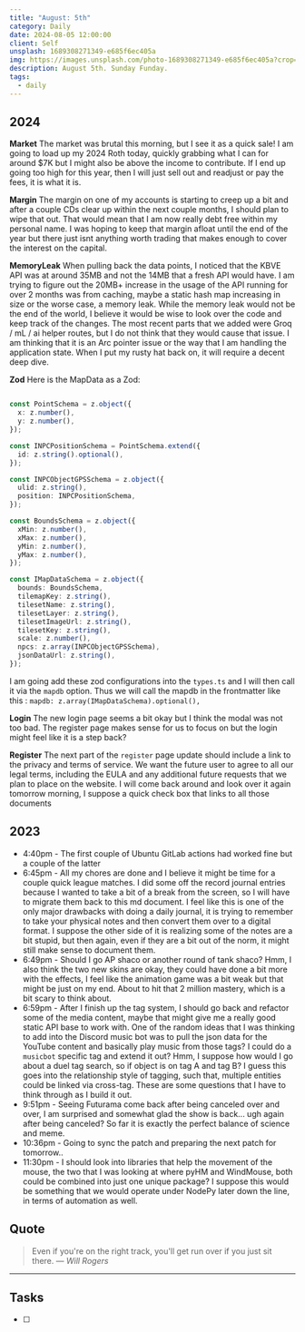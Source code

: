 ```yaml
---
title: "August: 5th"
category: Daily
date: 2024-08-05 12:00:00
client: Self
unsplash: 1689308271349-e685f6ec405a
img: https://images.unsplash.com/photo-1689308271349-e685f6ec405a?crop=entropy&cs=srgb&fm=jpg&ixid=MnwzNjM5Nzd8MHwxfHJhbmRvbXx8fHx8fHx8fDE2ODE3NDg2ODY&ixlib=rb-4.0.3&q=85
description: August 5th. Sunday Funday.
tags:
  - daily
---
```


## 2024

**Market**
The market was brutal this morning, but I see it as a quick sale!
I am going to load up my 2024 Roth today, quickly grabbing what I can for around $7K but I might also be above the income to contribute.
If I end up going too high for this year, then I will just sell out and readjust or pay the fees, it is what it is.

**Margin**
The margin on one of my accounts is starting to creep up a bit and after a couple CDs clear up within the next couple months, I should plan to wipe that out.
That would mean that I am now really debt free within my personal name.
I was hoping to keep that margin afloat until the end of the year but there just isnt anything worth trading that makes enough to cover the interest on the capital.

**MemoryLeak**
When pulling back the data points, I noticed that the KBVE API was at around 35MB and not the 14MB that a fresh API would have.
I am trying to figure out the 20MB+ increase in the usage of the API running for over 2 months was from caching, maybe a static hash map increasing in size or the worse case, a memory leak.
While the memory leak would not be the end of the world, I believe it would be wise to look over the code and keep track of the changes.
The most recent parts that we added were Groq / mL / ai helper routes, but I do not think that they would cause that issue.
I am thinking that it is an Arc pointer issue or the way that I am handling the application state.
When I put my rusty hat back on, it will require a decent deep dive.

**Zod**
Here is the MapData as a Zod:

```ts

const PointSchema = z.object({
  x: z.number(),
  y: z.number(),
});

const INPCPositionSchema = PointSchema.extend({
  id: z.string().optional(),
});

const INPCObjectGPSSchema = z.object({
  ulid: z.string(),
  position: INPCPositionSchema,
});

const BoundsSchema = z.object({
  xMin: z.number(),
  xMax: z.number(),
  yMin: z.number(),
  yMax: z.number(),
});

const IMapDataSchema = z.object({
  bounds: BoundsSchema,
  tilemapKey: z.string(),
  tilesetName: z.string(),
  tilesetLayer: z.string(),
  tilesetImageUrl: z.string(),
  tilesetKey: z.string(),
  scale: z.number(),
  npcs: z.array(INPCObjectGPSSchema),
  jsonDataUrl: z.string(),
});


```

I am going add these zod configurations into the `types.ts` and I will then call it via the `mapdb` option.
Thus we will call the mapdb in the frontmatter like this : `mapdb: z.array(IMapDataSchema).optional(),`

**Login**
The new login page seems a bit okay but I think the modal was not too bad.
The register page makes sense for us to focus on but the login might feel like it is a step back?

**Register**
The next part of the `register` page update should include a link to the privacy and terms of service.
We want the future user to agree to all our legal terms, including the EULA and any additional future requests that we plan to place on the website.
I will come back around and look over it again tomorrow morning, I suppose a quick check box that links to all those documents

## 2023
- 4:40pm - The first couple of Ubuntu GitLab actions had worked fine but a couple of the latter
- 6:45pm - All my chores are done and I believe it might be time for a couple quick league matches. I did some off the record journal entries because I wanted to take a bit of a break from the screen, so I will have to migrate them back to this md document. I feel like this is one of the only major drawbacks with doing a daily journal, it is trying to remember to take your physical notes and then convert them over to a digital format. I suppose the other side of it is realizing some of the notes are a bit stupid, but then again, even if they are a bit out of the norm, it might still make sense to document them. 
- 6:49pm - Should I go AP shaco or another round of tank shaco? Hmm, I also think the two new skins are okay, they could have done a bit more with the effects, I feel like the animation game was a bit weak but that might be just on my end. About to hit that 2 million mastery, which is a bit scary to think about. 
- 6:59pm - After I finish up the tag system, I should go back and refactor some of the media content, maybe that might give me a really good static API base to work with. One of the random ideas that I was thinking to add into the Discord music bot was to pull the json data for the YouTube content and basically play music from those tags? I could do a `musicbot` specific tag and extend it out? Hmm, I suppose how would I go about a duel tag search, so if object is on tag A and tag B? I guess this goes into the relationship style of tagging, such that, multiple entities could be linked via cross-tag. These are some questions that I have to think through as I build it out.
- 9:51pm - Seeing Futurama come back after being canceled over and over, I am surprised and somewhat glad the show is back... ugh again after being canceled? So far it is exactly the perfect balance of science and meme.  
- 10:36pm  - Going to sync the patch and preparing the next patch for tomorrow..
- 11:30pm - I should look into libraries that help the movement of the mouse, the two that I was looking at where pyHM and WindMouse, both could be combined into just one unique package? I suppose this would be something that we would operate under NodePy later down the line, in terms of automation as well.

## Quote

> Even if you're on the right track, you'll get run over if you just sit there.
> — <cite>Will Rogers</cite>

---

## Tasks

- [ ]